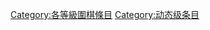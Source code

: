 {{emptycat}}

{{Articles by Quality|topic=圍棋|project=圍棋|format=toccolours}}
{{CategoryTOC}}

[[Category:各等級圍棋條目|Category:各等級圍棋條目]]
[[Category:动态级条目|Category:动态级条目]]